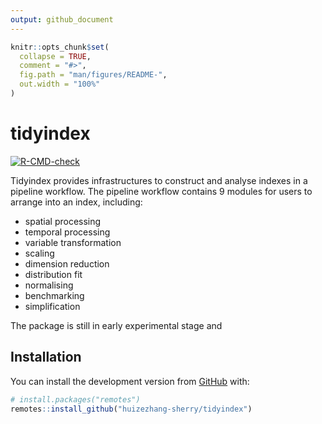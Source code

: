 ```yaml
---
output: github_document
---
```


```r
knitr::opts_chunk$set(
  collapse = TRUE,
  comment = "#>",
  fig.path = "man/figures/README-",
  out.width = "100%"
)
```

# tidyindex

<!-- badges: start -->
[![R-CMD-check](https://github.com/huizezhang-sherry/tidyindex/workflows/R-CMD-check/badge.svg)](https://github.com/huizezhang-sherry/tidyindex/actions)
<!-- badges: end -->

Tidyindex provides infrastructures to construct and analyse indexes in a pipeline workflow. 
The pipeline workflow contains 9 modules for users to arrange into an index, including: 

  - spatial processing
  - temporal processing
  - variable transformation
  - scaling
  - dimension reduction
  - distribution fit 
  - normalising
  - benchmarking
  - simplification

The package is still in early experimental stage and 

## Installation
 
You can install the development version from [GitHub](https://github.com/) with:

``` r
# install.packages("remotes")
remotes::install_github("huizezhang-sherry/tidyindex")
```
